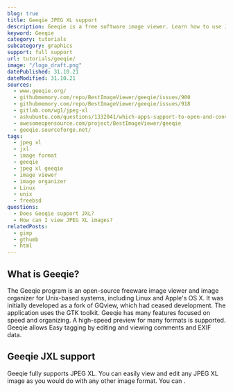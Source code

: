 ```yaml
---
blog: true
title: Geeqie JPEG XL support
description: Geeqie is a free software image viewer. Learn how to use JXL images within Geeqie.
keyword: Geeqie
category: tutorials
subcategory: graphics
support: full support
url: tutorials/geeqie/
image: "/logo_draft.png"
datePublished: 31.10.21
dateModified: 31.10.21
sources:
  - www.geeqie.org/
  - githubmemory.com/repo/BestImageViewer/geeqie/issues/900
  - githubmemory.com/repo/BestImageViewer/geeqie/issues/918
  - gitlab.com/wg1/jpeg-xl
  - askubuntu.com/questions/1332041/which-apps-support-to-open-and-convert-jpeg-xl-jxl-pictures
  - awesomeopensource.com/project/BestImageViewer/geeqie
  - geeqie.sourceforge.net/
tags:
  - jpeg xl
  - jxl
  - image format
  - geeqie
  - jpeg xl geeqie
  - image viewer
  - image organizer
  - Linux
  - unix
  - freebsd
questions:
  - Does Geeqie support JXL?
  - How can I view JPEG XL images?
relatedPosts:
  - gimp
  - gthumb
  - html
---
```


## What is Geeqie?

The Geeqie program is an open-source freeware image viewer and image organizer for Unix-based systems, including Linux and Apple's OS X. It was initially developed as a fork of GQview, which had ceased development. The application uses the GTK toolkit. Geeqie has many features focused on speed and organizing. A high-speed preview for many formats is supported. Geeqie allows Easy tagging by editing and viewing comments and EXIF data.

## Geeqie JXL support

Geeqie fully supports JPEG XL. You can easily view and edit any JPEG XL image as you would do with any other image format. You can <Link href="www.geeqie.org/" text="download Geeqie on its official homepage"/>.
